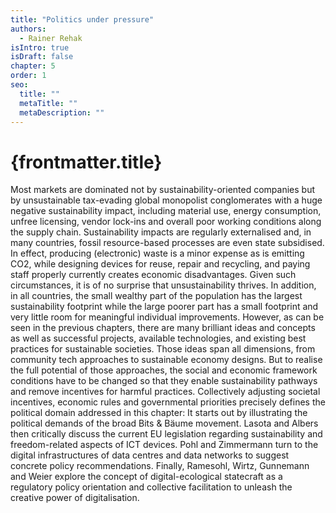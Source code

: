 ```yaml
---
title: "Politics under pressure"
authors:
  - Rainer Rehak
isIntro: true
isDraft: false
chapter: 5
order: 1
seo:
  title: ""
  metaTitle: ""
  metaDescription: ""
---
```



# {frontmatter.title}

Most markets are dominated not by sustainability-oriented companies but by unsustainable tax-evading global monopolist conglomerates with a huge negative sustainability impact, including material use, energy consumption, unfree licensing, vendor lock-ins and overall poor working conditions along the supply chain. Sustainability impacts are regularly externalised and, in many countries, fossil resource-based processes are even state subsidised. In effect, producing (electronic) waste is a minor expense as is emitting CO2, while designing devices for reuse, repair and recycling, and paying staff properly currently creates economic disadvantages. Given such circumstances, it is of no surprise that unsustainability thrives. In addition, in all countries, the small wealthy part of the population has the largest sustainability footprint while the large poorer part has a small footprint and very little room for meaningful individual improvements. However, as can be seen in the previous chapters, there are many brilliant ideas and concepts as well as successful projects, available technologies, and existing best practices for sustainable societies. Those ideas span all dimensions, from community tech approaches to sustainable economy designs. But to realise the full potential of those approaches, the social and economic framework conditions have to be changed so that they enable sustainability pathways and remove incentives for harmful practices. Collectively adjusting societal incentives, economic rules and governmental priorities precisely defines the political domain addressed in this chapter: It starts out by illustrating the political demands of the broad Bits & Bäume movement. Lasota and Albers then critically discuss the current EU legislation regarding sustainability and freedom-related aspects of ICT devices. Pohl and Zimmermann turn to the digital infrastructures of data centres and data networks to suggest concrete policy recommendations. Finally, Ramesohl, Wirtz, Gunnemann and Weier explore the concept of digital-ecological statecraft as a regulatory policy orientation and collective facilitation to unleash the creative power of digitalisation.

<Author authors={frontmatter.authors} showSimple={true} />
